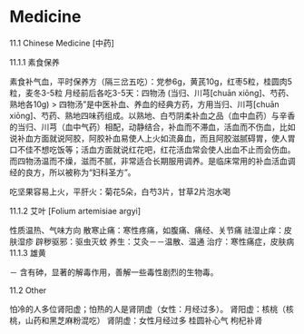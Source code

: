 # Medicine

11.1 Chinese Medicine [中药]

11.1.1 素食保养

素食补气血，平时保养方（隔三岔五吃）：党参6g，黄芪10g，红枣5粒，桂圆肉5粒，麦冬3-5粒
月经前后各吃3-5天：四物汤 (当归、川芎[chuān xiōng]、芍药、熟地各10g) > 四物汤”是中医补血、养血的经典方药，方用当归、川芎[chuān xiōng]、芍药、熟地四味药组成。以熟地、白芍阴柔补血之品（血中血药）与辛香的当归、川芎（血中气药）相配，动静结合，补血而不滞血，活血而不伤血，比如说补血方面就说阿胶，阿胶补血易使人上火如流鼻血，而且阿胶滋腻碍胃，使人胃口不佳不想吃饭等；活血方面就说红花吧，红花活血常会使人出血不止而会伤血。而四物汤温而不燥，滋而不腻，非常适合长期服用调养。是临床常用的补血活血调经的良方，所以被称为“妇科圣方”。

吃坚果容易上火，平肝火：菊花5朵，白芍3片，甘草2片泡水喝

11.1.2 艾叶 [Folium artemisiae argyi]

性质温热、气味方向
散寒止痛：寒性疼痛，如腹痛、痛经、关节痛
祛湿止痒：皮肤湿疹
辟秽驱邪：驱虫灭蚊
养生：艾灸－－温散、温通
治疗：寒性痛症，皮肤病
11.1.3 雄黄

－ 含有砷，显著的解毒作用，善解一些毒性剧烈的生物毒。

11.2 Other

怕冷的人多位肾阳虚；怕热的人是肾阴虚（女性：月经过多）。
肾阳虚：核桃（核桃，山药和黑芝麻粉混吃）
肾阴虚：女性月经过多
桂圆补心气
枸杞补肾
